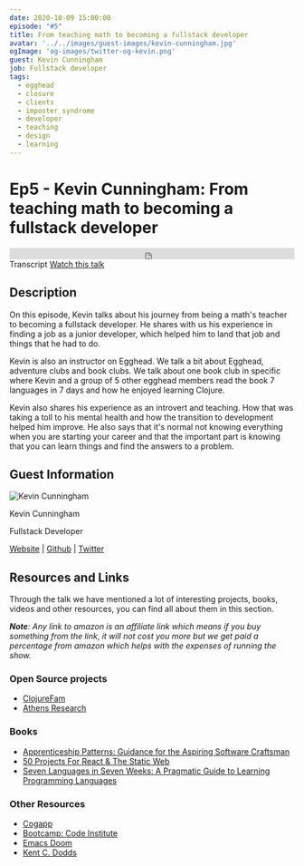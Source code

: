 ```yaml
---
date: 2020-10-09 15:00:00
episode: "#5"
title: From teaching math to becoming a fullstack developer
avatar: '../../images/guest-images/kevin-cunningham.jpg'
ogImage: 'og-images/twitter-og-kevin.png'
guest: Kevin Cunningham
job: Fullstack developer
tags:
  - egghead
  - closure
  - clients
  - imposter syndrome
  - developer
  - teaching
  - design
  - learning
---
```




# Ep5 - Kevin Cunningham: From teaching math to becoming a fullstack developer

<div class="soundcloud-iframe">
    <iframe class="mb-0" width="100%" height="20" scrolling="no" frameborder="no" allow="autoplay" src="https://w.soundcloud.com/player/?url=https%3A//api.soundcloud.com/tracks/907735096&color=%23fc4056&inverse=true&auto_play=false&show_user=true"></iframe>
</div>

<Link class="link-button mr-5" to="/transcripts/ep5-kevin-cunningham/">Transcript</Link>
<a class="link-button" href="https://youtu.be/CDC2UCUub9g">Watch this talk</a>


## Description

On this episode, Kevin talks about his journey from being a math's teacher to becoming a fullstack developer. He shares with us his experience in finding a job as a junior developer, which helped him to land that job and things that he had to do.

Kevin is also an instructor on Egghead. We talk a bit about Egghead, adventure clubs and book clubs. We talk about one book club in specific where Kevin and a group of 5 other egghead members read the book 7 languages in 7 days and how he enjoyed learning Clojure.

Kevin also shares his experience as an introvert and teaching.  How that was taking a toll to his mental health and how the transition to development helped him improve. He also says that it's normal not knowing everything when you are starting your career and that the important part is knowing that you can learn things and find the answers to a problem.

## Guest Information

<div className="episode-card">
    <img src="https://landingintech.com/kevin-cunningham.jpg" alt="Kevin Cunningham" class="guest-avatar" />
    <div className="mx-8 pt-5">
        <p className="episode-title text-xl">Kevin Cunningham</p>
        <p>Fullstack Developer</p>
        <p>
            <a href="https://www.kevincunningham.co.uk/"> Website</a> | <a href="https://github.com/doingandlearning"> Github</a> | <a href="https://twitter.com/dolearning"> Twitter</a>
        </p>
    </div>
</div>

## Resources and Links

Through the talk we have mentioned a lot of interesting projects, books, videos and other resources, you can find all about them in this section.

_**Note**: Any link to amazon is an affiliate link which means if you buy something from the link, it will not cost you more but we get paid a percentage from amazon which helps with the expenses of running the show._

### Open Source projects

- [ClojureFam](https://github.com/athensresearch/ClojureFam)
- [Athens Research](https://github.com/athensresearch/athens)

### Books

- [Apprenticeship Patterns: Guidance for the Aspiring Software Craftsman](https://amzn.to/33JHtQL)
- [50 Projects For React & The Static Web ](https://50reactprojects.com/)
- [Seven Languages in Seven Weeks: A Pragmatic Guide to Learning Programming Languages](https://amzn.to/3deWugE)

### Other Resources

- [Cogapp](https://www.cogapp.com)
- [Bootcamp: Code Institute](https://codeinstitute.net/)
- [Emacs Doom](https://github.com/hlissner/doom-emacs)
- [Kent C. Dodds](https://kentcdodds.com/)
